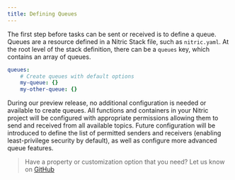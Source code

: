 ```yaml
---
title: Defining Queues
---
```


The first step before tasks can be sent or received is to define a queue. Queues are a resource defined in a Nitric Stack file, such as `nitric.yaml`. At the root level of the stack definition, there can be a `queues` key, which contains an array of queues.

```yaml
queues:
	# Create queues with default options
	my-queue: {}
	my-other-queue: {}
```

<!-- ### Syntax
To define a queue in your Nitric Stack, use the following syntax:

**_YAML_**

```yaml
- name: String
```

**_Properties_**

`name`

Defines the unique name of the queue, used in all future interactions with the queue via Nitric tooling and SDKs.

> **Note:** must contain only letters, numbers and dashes.

_Required:_ Yes

_Type:_ String -->

During our preview release, no additional configuration is needed or available to create queues. All functions and containers in your Nitric project will be configured with appropriate permissions allowing them to send and received from all available topics. Future configuration will be introduced to define the list of permitted senders and receivers (enabling least-privilege security by default), as well as configure more advanced queue features.

> Have a property or customization option that you need? Let us know on [GitHub](https://github.com/nitrictech/cli)
